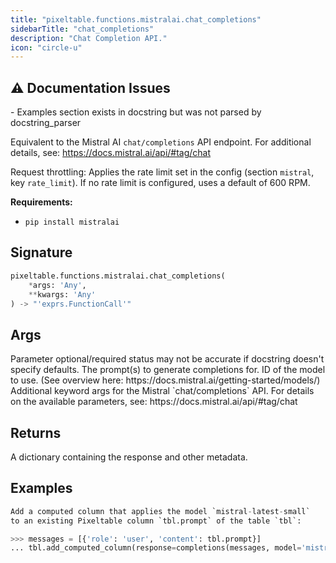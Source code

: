 ```yaml
---
title: "pixeltable.functions.mistralai.chat_completions"
sidebarTitle: "chat_completions"
description: "Chat Completion API."
icon: "circle-u"
---
```

## ⚠️ Documentation Issues

<Warning>
- Examples section exists in docstring but was not parsed by docstring_parser
</Warning>

Equivalent to the Mistral AI `chat/completions` API endpoint. For additional details, see: https://docs.mistral.ai/api/#tag/chat

Request throttling: Applies the rate limit set in the config (section `mistral`, key `rate_limit`). If no rate limit is configured, uses a default of 600 RPM.

**Requirements:**

- `pip install mistralai`


## Signature

```python
pixeltable.functions.mistralai.chat_completions(
    *args: 'Any',
    **kwargs: 'Any'
) -> "'exprs.FunctionCall'"
```

## Args

<Note>
Parameter optional/required status may not be accurate if docstring doesn't specify defaults.
</Note>

<ParamField path="messages" type="string" required>
  The prompt(s) to generate completions for.


</ParamField>

<ParamField path="model" type="string" required>
  ID of the model to use. (See overview here: https://docs.mistral.ai/getting-started/models/)


</ParamField>

<ParamField path="model_kwargs" type="string" required>
  Additional keyword args for the Mistral `chat/completions` API. For details on the available parameters, see: https://docs.mistral.ai/api/#tag/chat


</ParamField>

## Returns

<ResponseField name="return" type="any" required>
  A dictionary containing the response and other metadata.


</ResponseField>

## Examples

```python
Add a computed column that applies the model `mistral-latest-small`
to an existing Pixeltable column `tbl.prompt` of the table `tbl`:

>>> messages = [{'role': 'user', 'content': tbl.prompt}]
... tbl.add_computed_column(response=completions(messages, model='mistral-latest-small'))
```

